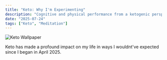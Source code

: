 ```yaml
---
title: "Keto: Why I'm Experimenting"
description: "Cognitive and physical performance from a ketogenic perspective."
date: "2025-07-24"
tags: ["Keto", "Meditation"]
---
```


![Keto Wallpaper](/images/keto-wallpaper.jpg)


Keto has made a profound impact on my life in ways I wouldnt've expected since I began in April 2025.
